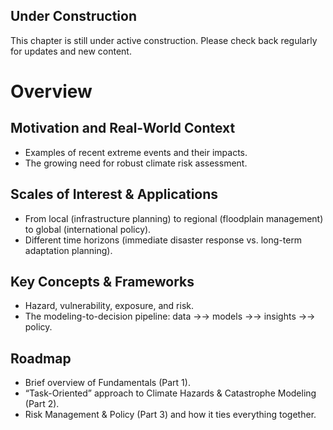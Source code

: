 ::: {.callout-note}
## Under Construction
This chapter is still under active construction. Please check back regularly for updates and new content.
:::

# Overview

## Motivation and Real-World Context

- Examples of recent extreme events and their impacts.
- The growing need for robust climate risk assessment.

## Scales of Interest & Applications

- From local (infrastructure planning) to regional (floodplain management) to global (international policy).
- Different time horizons (immediate disaster response vs. long-term adaptation planning).

## Key Concepts & Frameworks

- Hazard, vulnerability, exposure, and risk.
- The modeling-to-decision pipeline: data →→ models →→ insights →→ policy.

## Roadmap

- Brief overview of Fundamentals (Part 1).
- “Task-Oriented” approach to Climate Hazards & Catastrophe Modeling (Part 2).
- Risk Management & Policy (Part 3) and how it ties everything together.